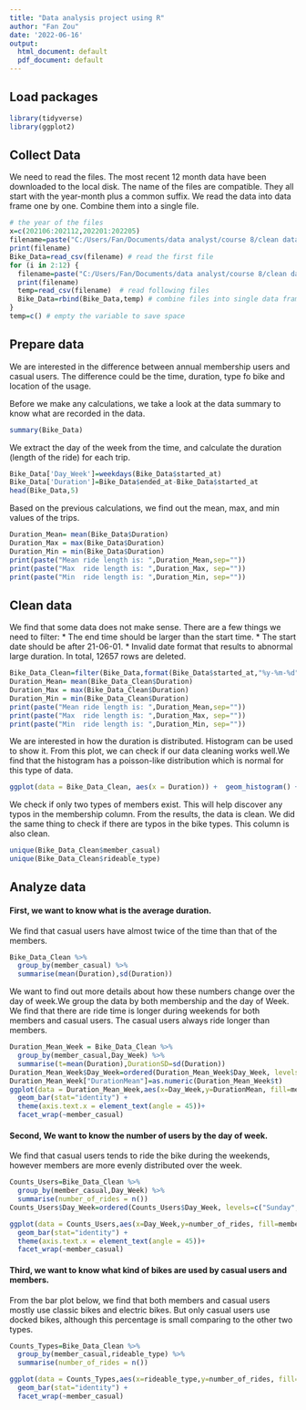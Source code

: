 ---
title: "Data analysis project using R"
author: "Fan Zou"
date: '2022-06-16'
output:
  html_document: default
  pdf_document: default
---

## Load packages

```{r load the libraries}
library(tidyverse)
library(ggplot2)
```

## Collect Data
We need to read the files. The most recent 12 month data have been downloaded to the local disk.
The name of the files are compatible. They all start with the year-month plus a common suffix.
We read the data into data frame one by one. Combine them into a single file.

```{r read data from csv files, message=FALSE, warning=FALSE}
# the year of the files
x=c(202106:202112,202201:202205)
filename=paste("C:/Users/Fan/Documents/data analyst/course 8/clean data/",toString(x[1]),"-divvy-tripdata.csv",sep="")
print(filename)
Bike_Data=read_csv(filename) # read the first file
for (i in 2:12) {
  filename=paste("C:/Users/Fan/Documents/data analyst/course 8/clean data/",toString(x[i]),"-divvy-tripdata.csv",sep="")
  print(filename)
  temp=read_csv(filename)  # read following files
  Bike_Data=rbind(Bike_Data,temp) # combine files into single data frame
}
temp=c() # empty the variable to save space
```

## Prepare data
We are interested in the difference between annual membership users and casual users. The difference could be the time, duration, type fo bike and location of the usage.

Before we make any calculations, we take a look at the data summary to know what are recorded in the data.
```{r summary of the data}
summary(Bike_Data)
```

We extract the day of the week from the time, and calculate the duration (length of the ride) for each trip.
```{r view the data}
Bike_Data['Day_Week']=weekdays(Bike_Data$started_at)
Bike_Data['Duration']=Bike_Data$ended_at-Bike_Data$started_at
head(Bike_Data,5)
```
Based on the previous calculations, we find out the mean, max, and min values of the trips. 
```{r Calculate mean/max/min duration to understand data}
Duration_Mean= mean(Bike_Data$Duration)
Duration_Max = max(Bike_Data$Duration)
Duration_Min = min(Bike_Data$Duration)
print(paste("Mean ride length is: ",Duration_Mean,sep=""))
print(paste("Max  ride length is: ",Duration_Max, sep=""))
print(paste("Min  ride length is: ",Duration_Min, sep=""))
```
## Clean data
We find that some data does not make sense. There are a few things we need to filter:
* The end time should be larger than the start time.
* The start date should be after 21-06-01.
* Invalid date format that results to abnormal large duration.
In total, 12657 rows are deleted.

```{r Clean data and recalculate the mean/max/min durations}
Bike_Data_Clean=filter(Bike_Data,format(Bike_Data$started_at,"%y-%m-%d")>="21-06-01" & Bike_Data$Duration>0 & Bike_Data$Duration<2e04)
Duration_Mean= mean(Bike_Data_Clean$Duration)
Duration_Max = max(Bike_Data_Clean$Duration)
Duration_Min = min(Bike_Data_Clean$Duration)
print(paste("Mean ride length is: ",Duration_Mean,sep=""))
print(paste("Max  ride length is: ",Duration_Max, sep=""))
print(paste("Min  ride length is: ",Duration_Min, sep=""))
```
We are interested in how the duration is distributed. Histogram can be used to show it. From this plot, we can check if our data cleaning works well.We find that the histogram has a poisson-like distribution which is normal for this type of data.

```{r show the duration distribution}
ggplot(data = Bike_Data_Clean, aes(x = Duration)) +  geom_histogram() + coord_cartesian(xlim = c(0, 5000))
```

We check if only two types of members exist. This will help discover any typos in the membership column. From the results, the data is clean. We did the same thing to check if there are typos in the bike types. This column is also clean.

```{r show the types of users}
unique(Bike_Data_Clean$member_casual)
unique(Bike_Data_Clean$rideable_type)
```


## Analyze data

#### First, we want to know what is the average duration. 
We find that casual users have almost twice of the time than that of the members.

```{r show average duration for different memberships}
Bike_Data_Clean %>% 
  group_by(member_casual) %>% 
  summarise(mean(Duration),sd(Duration))
```

We want to find out more details about how these numbers change over the day of week.We group the data by both membership and the day of Week. We find that there are ride time is longer during weekends for both members and casual users. The casual users always ride longer than members.

```{r show the average usage over the day of week}
Duration_Mean_Week = Bike_Data_Clean %>% 
  group_by(member_casual,Day_Week) %>% 
  summarise(t=mean(Duration),DurationSD=sd(Duration))
Duration_Mean_Week$Day_Week=ordered(Duration_Mean_Week$Day_Week, levels=c("Sunday", "Monday", "Tuesday", "Wednesday", "Thursday", "Friday", "Saturday"))
Duration_Mean_Week["DurationMean"]=as.numeric(Duration_Mean_Week$t)
ggplot(data = Duration_Mean_Week,aes(x=Day_Week,y=DurationMean, fill=member_casual))+ 
  geom_bar(stat="identity") +
  theme(axis.text.x = element_text(angle = 45))+
  facet_wrap(~member_casual)
```

#### Second, We want to know the number of users by the day of week.
We find that casual users tends to ride the bike during the weekends, however members are more evenly distributed over the week.

```{r show the user number over the week}
Counts_Users=Bike_Data_Clean %>% 
  group_by(member_casual,Day_Week) %>% 
  summarise(number_of_rides = n())
Counts_Users$Day_Week=ordered(Counts_Users$Day_Week, levels=c("Sunday", "Monday", "Tuesday", "Wednesday", "Thursday", "Friday", "Saturday"))

ggplot(data = Counts_Users,aes(x=Day_Week,y=number_of_rides, fill=member_casual))+ 
  geom_bar(stat="identity") +
  theme(axis.text.x = element_text(angle = 45))+
  facet_wrap(~member_casual)
```


#### Third, we want to know what kind of bikes are used by casual users and members.
From the bar plot below, we find that both members and casual users mostly use classic bikes and electric bikes. But only casual users use docked bikes, although this percentage is small comparing to the other two types.

```{r show the user number grouped by bike types}
Counts_Types=Bike_Data_Clean %>% 
  group_by(member_casual,rideable_type) %>% 
  summarise(number_of_rides = n())

ggplot(data = Counts_Types,aes(x=rideable_type,y=number_of_rides, fill=rideable_type))+ 
  geom_bar(stat="identity") +
  facet_wrap(~member_casual)
```

